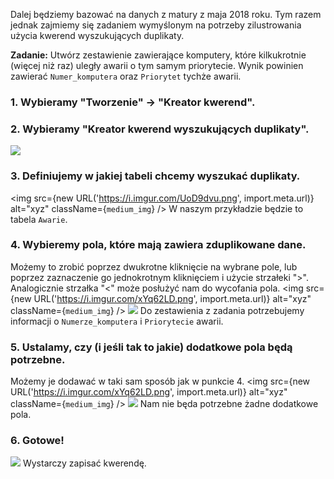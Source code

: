 Dalej będziemy bazować na danych z matury z maja 2018 roku. Tym razem jednak zajmiemy się zadaniem wymyślonym na potrzeby zilustrowania użycia kwerend wyszukujących duplikaty.
<br/>

**Zadanie:** Utwórz zestawienie zawierające komputery, które kilkukrotnie (więcej niż raz) uległy awarii o tym samym priorytecie. Wynik powinien zawierać `Numer_komputera` oraz `Priorytet` tychże awarii.

### 1. Wybieramy "Tworzenie" -> "Kreator kwerend".

### 2. Wybieramy "Kreator kwerend wyszukujących duplikaty".
![](https://i.imgur.com/dGz7m2r.png)

### 3. Definiujemy w jakiej tabeli chcemy wyszukać duplikaty.
<img src={new URL('https://i.imgur.com/UoD9dvu.png', import.meta.url)} alt="xyz" className={`medium_img`} />
W naszym przykładzie będzie to tabela `Awarie`.

### 4. Wybieremy pola, które mają zawiera zduplikowane dane.
Możemy to zrobić poprzez dwukrotne kliknięcie na wybrane pole, lub poprzez zaznaczenie go jednokrotnym kliknięciem i użycie strzałeki ">". Analogicznie strzałka "<" może posłużyć nam do wycofania pola.
<img src={new URL('https://i.imgur.com/xYq62LD.png', import.meta.url)} alt="xyz" className={`medium_img`} />
![](https://i.imgur.com/iZf87Zk.png)
Do zestawienia z zadania potrzebujemy informacji o `Numerze_komputera` i `Priorytecie` awarii.

### 5. Ustalamy, czy (i jeśli tak to jakie) dodatkowe pola będą potrzebne.
Możemy je dodawać w taki sam sposób jak w punkcie 4.
<img src={new URL('https://i.imgur.com/xYq62LD.png', import.meta.url)} alt="xyz" className={`medium_img`} />
![](https://i.imgur.com/ftSkLyU.png)
Nam nie będa potrzebne żadne dodatkowe pola.

### 6. Gotowe!
![](https://i.imgur.com/L2bprt8.png)
Wystarczy zapisać kwerendę.